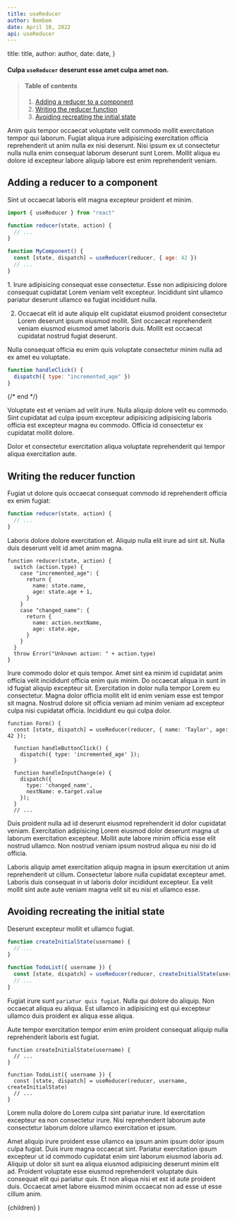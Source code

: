 ```yaml
---
title: useReducer
author: Bembem
date: April 18, 2022
api: useReducer
---
```



  title: title,
  author: author,
  date: date,
}

#### Culpa `useReducer` deserunt esse amet culpa amet non.

> #### Table of contents
>
> 1. [Adding a reducer to a component](#adding-a-reducer-to-a-component)
> 2. [Writing the reducer function](#writing-the-reducer-function)
> 3. [Avoiding recreating the initial state](#avoiding-recreating-the-initial-state)

Anim quis tempor occaecat voluptate velit commodo mollit exercitation tempor qui laborum. Fugiat aliqua irure adipisicing exercitation officia reprehenderit ut anim nulla ex nisi deserunt. Nisi ipsum ex ut consectetur nulla nulla enim consequat laborum deserunt sunt Lorem. Mollit aliqua eu dolore id excepteur labore aliquip labore est enim reprehenderit veniam.

## Adding a reducer to a component

Sint ut occaecat laboris elit magna excepteur proident et minim.

```js
import { useReducer } from "react"

function reducer(state, action) {
  // ...
}

function MyComponent() {
  const [state, dispatch] = useReducer(reducer, { age: 42 })
  // ...
}
```

<Container className="content-list">
1. Irure adipisicing consequat esse consectetur. Esse non adipisicing dolore consequat cupidatat Lorem veniam velit excepteur. Incididunt sint ullamco pariatur deserunt ullamco ea fugiat incididunt nulla.

2. Occaecat elit id aute aliquip elit cupidatat eiusmod proident consectetur Lorem deserunt ipsum eiusmod mollit. Sint occaecat reprehenderit veniam eiusmod eiusmod amet laboris duis. Mollit est occaecat cupidatat nostrud fugiat deserunt.

</Container>

Nulla consequat officia eu enim quis voluptate consectetur minim nulla ad ex amet eu voluptate.

```js
function handleClick() {
  dispatch({ type: "incremented_age" })
}
```

{/* end */}

Voluptate est et veniam ad velit irure. Nulla aliquip dolore velit eu commodo. Sint cupidatat ad culpa ipsum excepteur adipisicing adipisicing laboris officia est excepteur magna eu commodo. Officia id consectetur ex cupidatat mollit dolore.

Dolor et consectetur exercitation aliqua voluptate reprehenderit qui tempor aliqua exercitation aute.

## Writing the reducer function

Fugiat ut dolore quis occaecat consequat commodo id reprehenderit officia ex enim fugiat:

```js
function reducer(state, action) {
  // ...
}
```

Laboris dolore dolore exercitation et. Aliquip nulla elit irure ad sint sit. Nulla duis deserunt velit id amet anim magna.

```js{4-7,10-12}
function reducer(state, action) {
  switch (action.type) {
    case "incremented_age": {
      return {
        name: state.name,
        age: state.age + 1,
      }
    }
    case "changed_name": {
      return {
        name: action.nextName,
        age: state.age,
      }
    }
  }
  throw Error("Unknown action: " + action.type)
}
```

Irure commodo dolor et quis tempor. Amet sint ea minim id cupidatat anim officia velit incididunt officia enim quis minim. Do occaecat aliqua in sunt in id fugiat aliquip excepteur sit. Exercitation in dolor nulla tempor Lorem eu consectetur. Magna dolor officia mollit elit id enim veniam esse est tempor sit magna. Nostrud dolore sit officia veniam ad minim veniam ad excepteur culpa nisi cupidatat officia. Incididunt eu qui culpa dolor.

```js{5,9-12}
function Form() {
  const [state, dispatch] = useReducer(reducer, { name: 'Taylor', age: 42 });

  function handleButtonClick() {
    dispatch({ type: 'incremented_age' });
  }

  function handleInputChange(e) {
    dispatch({
      type: 'changed_name',
      nextName: e.target.value
    });
  }
  // ...
```

Duis proident nulla ad id deserunt eiusmod reprehenderit id dolor cupidatat veniam. Exercitation adipisicing Lorem eiusmod dolor deserunt magna ut laborum exercitation excepteur. Mollit aute labore minim officia esse elit nostrud ullamco. Non nostrud veniam ipsum nostrud aliqua eu nisi do id officia.

Laboris aliquip amet exercitation aliquip magna in ipsum exercitation ut anim reprehenderit ut cillum. Consectetur labore nulla cupidatat excepteur amet. Laboris duis consequat in ut laboris dolor incididunt excepteur. Ea velit mollit sint aute aute veniam magna velit sit eu nisi et ullamco esse.

## Avoiding recreating the initial state

Deserunt excepteur mollit et ullamco fugiat.

```js
function createInitialState(username) {
  // ...
}

function TodoList({ username }) {
  const [state, dispatch] = useReducer(reducer, createInitialState(username))
  // ...
}
```

Fugiat irure sunt `pariatur quis fugiat`. Nulla qui dolore do aliquip. Non occaecat aliqua eu aliqua. Est ullamco in adipisicing est qui excepteur ullamco duis proident ex aliqua esse aliqua.

Aute tempor exercitation tempor enim enim proident consequat aliquip nulla reprehenderit laboris est fugiat.

```js{6}
function createInitialState(username) {
  // ...
}

function TodoList({ username }) {
  const [state, dispatch] = useReducer(reducer, username, createInitialState)
  // ...
}
```

Lorem nulla dolore do Lorem culpa sint pariatur irure. Id exercitation excepteur ea non consectetur irure. Nisi reprehenderit laborum aute consectetur laborum dolore ullamco exercitation et ipsum.

Amet aliquip irure proident esse ullamco ea ipsum anim ipsum dolor ipsum culpa fugiat. Duis irure magna occaecat sint. Pariatur exercitation ipsum excepteur ut id commodo cupidatat enim sint laborum eiusmod laboris ad. Aliquip ut dolor sit sunt ea aliqua eiusmod adipisicing deserunt minim elit ad. Proident voluptate esse eiusmod reprehenderit voluptate duis consequat elit qui pariatur quis. Et non aliqua nisi et est id aute proident duis. Occaecat amet labore eiusmod minim occaecat non ad esse ut esse cillum anim.

  <LayoutArticle meta={meta}>{children}</LayoutArticle>
)
